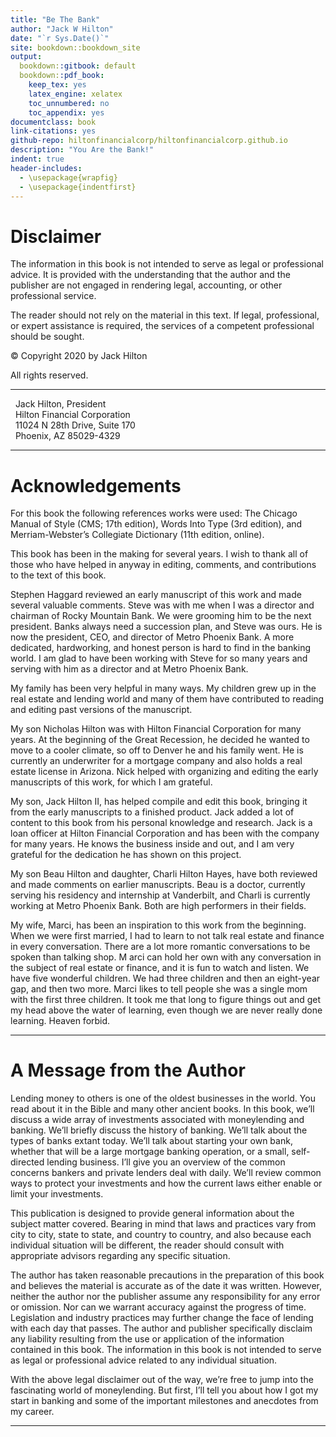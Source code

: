 ```yaml
--- 
title: "Be The Bank"
author: "Jack W Hilton"
date: "`r Sys.Date()`"
site: bookdown::bookdown_site
output: 
  bookdown::gitbook: default
  bookdown::pdf_book:
    keep_tex: yes
    latex_engine: xelatex
    toc_unnumbered: no
    toc_appendix: yes
documentclass: book
link-citations: yes
github-repo: hiltonfinancialcorp/hiltonfinancialcorp.github.io
description: "You Are the Bank!"
indent: true
header-includes:
  - \usepackage{wrapfig}
  - \usepackage{indentfirst}
---
```



# Disclaimer {- #disclaimer}

The information in this book is not intended to serve as legal or professional advice. 
It is provided with the understanding that the author and the publisher are not engaged in rendering legal, accounting, or other professional service.

The reader should not rely on the material in this text. 
If legal, professional, or expert assistance is required, the services of a competent professional should be sought. 

© Copyright 2020 by Jack Hilton 

All rights reserved.

---

|   Jack Hilton, President
|   Hilton Financial Corporation 
|   11024 N 28th Drive, Suite 170 
|   Phoenix, AZ 85029-4329

---

# Acknowledgements {- #acknowledgements}

For this book the following references works were used: 
The Chicago Manual of Style (CMS; 17th edition), 
Words Into Type (3rd edition), 
and Merriam-Webster’s Collegiate Dictionary (11th edition, online).

This book has been in the making for several years. 
I wish to thank all of those who have helped in anyway in editing, comments, and contributions to the text of this book.

Stephen Haggard reviewed an early manuscript of this work and made several valuable comments. 
Steve was with me when I was a director and chairman of Rocky Mountain Bank. 
We were grooming him to be the next president. 
Banks always need a succession plan, and Steve was ours. 
He is now the president, CEO, and director of Metro Phoenix Bank. 
A more dedicated, hardworking, and honest person is hard to find in the banking world. 
I am glad to have been working with Steve for so many years and serving with him as a director and at Metro Phoenix Bank. 

My family has been very helpful in many ways. 
My children grew up in the real estate and lending world 
and many of them have contributed to reading and editing past versions of the manuscript.

My son Nicholas Hilton was with Hilton Financial Corporation for many years. 
At the beginning of the Great Recession, 
he decided he wanted to move to a cooler climate, 
so off to Denver he and his family went. 
He is currently an underwriter for a mortgage company and also holds a real estate license in Arizona. 
Nick helped with organizing and editing the early manuscripts of this work, for which I am grateful.

My son, Jack Hilton II, has helped compile and edit this book, 
bringing it from the early manuscripts to a finished product. 
Jack added a lot of content to this book from his personal knowledge and research. 
Jack is a loan officer at Hilton Financial Corporation 
and has been with the company for many years. 
He knows the business inside and out, 
and I am very grateful for the dedication he has shown on this project.

My son Beau Hilton and daughter, Charli Hilton Hayes, 
have both reviewed and made comments on earlier manuscripts. 
Beau is a doctor, currently serving his residency and internship at Vanderbilt, 
and Charli is currently working at Metro Phoenix Bank. 
Both are high performers in their fields.

My wife, Marci, has been an inspiration to this work from the beginning. 
When we were first married, I had to learn to not talk real estate and finance in every conversation. 
There are a lot more romantic conversations to be spoken than talking shop. M
arci can hold her own with any conversation in the subject of real estate or finance, 
and it is fun to watch and listen. 
We have five wonderful children. 
We had three children and then an eight-year gap, and then two more. 
Marci likes to tell people she was a single mom with the first three children. 
It took me that long to figure things out and get my head above the water of learning, 
even though we are never really done learning. 
Heaven forbid.

---

# A Message from the Author {- #authormessage}

Lending money to others is one of the oldest businesses in the world. 
You read about it in the Bible and many other ancient books. 
In this book, we’ll discuss a wide array of investments associated with moneylending and banking. 
We’ll briefly discuss the history of banking. 
We’ll talk about the types of banks extant today. 
We’ll talk about starting your own bank, 
whether that will be a large mortgage banking operation, 
or a small, self-directed lending business. 
I’ll give you an overview of the common concerns bankers and private lenders deal with daily. 
We’ll review common ways to protect your investments and how the current laws either enable or limit your investments.

This publication is designed to provide general information about the subject matter covered. 
Bearing in mind that laws and practices vary from city to city, state to state, and country to country, 
and also because each individual situation will be different, 
the reader should consult with appropriate advisors regarding any specific situation. 

The author has taken reasonable precautions in the preparation of this book 
and believes the material is accurate as of the date it was written. 
However, neither the author nor the publisher assume any responsibility for any error or omission. 
Nor can we warrant accuracy against the progress of time. 
Legislation and industry practices may further change the face of lending with each day that passes. 
The author and publisher specifically disclaim any liability resulting from the use or application of the information contained in this book. 
The information in this book is not intended to serve as legal or professional advice related to any individual situation.

With the above legal disclaimer out of the way, 
we’re free to jump into the fascinating world of moneylending. 
But first, I’ll tell you about how I got my start in banking 
and some of the important milestones and anecdotes from my career. 


---
